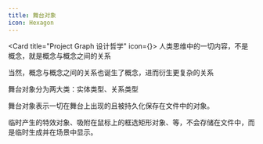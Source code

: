 ```yaml
---
title: 舞台对象
icon: Hexagon
---
```



<Card title="Project Graph 设计哲学" icon={<Lightbulb/>}>
人类思维中的一切内容，不是概念，就是概念与概念之间的关系

当然，概念与概念之间的关系也诞生了概念，进而衍生更复杂的关系

</Card>

舞台对象分为两大类：实体类型、关系类型

舞台对象表示一切在舞台上出现的且被持久化保存在文件中的对象。

临时产生的特效对象、吸附在鼠标上的框选矩形对象、等，不会存储在文件中，而是临时生成并在场景中显示。
